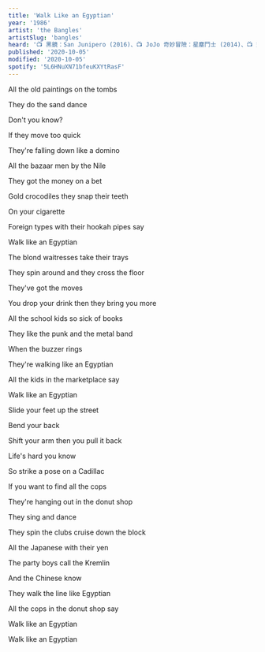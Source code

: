 ```yaml
---
title: 'Walk Like an Egyptian'
year: '1986'
artist: 'the Bangles'
artistSlug: 'bangles'
heard: '📺 黑鏡：San Junipero (2016)、📺 JoJo 奇妙冒險：星塵鬥士 (2014)、📺 蓋酷家庭：420 (2009)'
published: '2020-10-05'
modified: '2020-10-05'
spotify: '5L6HNuXN71bfeuKXYtRasF'
---
```


<LyricSection>

All the old paintings on the tombs

They do the sand dance

Don't you know?

</LyricSection>

<LyricSection>

If they move too quick

They're falling down like a domino

All the bazaar men by the Nile

They got the money on a bet

Gold crocodiles they snap their teeth

On your cigarette

Foreign types with their hookah pipes say

Walk like an Egyptian

</LyricSection>

<LyricSection>

The blond waitresses take their trays

They spin around and they cross the floor

They've got the moves

You drop your drink then they bring you more

All the school kids so sick of books

They like the punk and the metal band

When the buzzer rings

They're walking like an Egyptian

</LyricSection>

<LyricSection>

All the kids in the marketplace say

Walk like an Egyptian

Slide your feet up the street

Bend your back

Shift your arm then you pull it back

Life's hard you know

</LyricSection>

<LyricSection>

So strike a pose on a Cadillac

If you want to find all the cops

They're hanging out in the donut shop

They sing and dance

They spin the clubs cruise down the block

All the Japanese with their yen

The party boys call the Kremlin

And the Chinese know

They walk the line like Egyptian

</LyricSection>

<LyricSection>

All the cops in the donut shop say

Walk like an Egyptian

Walk like an Egyptian

</LyricSection>
